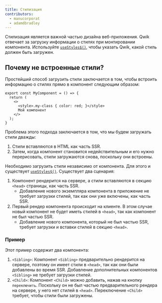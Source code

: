 ```yaml
---
title: Стилизация
contributors:
  - manucorporat
  - adamdbradley
---
```


Стилизация является важной частью дизайна веб-приложения. Qwik отвечает за загрузку информации о стилях при монтировании компонента. Используйте [`useStyles$()`](/docs/components/styles/index.mdx#usestyles), чтобы указать Qwik, какой стиль должен быть загружен.

## Почему не встроенные стили?

Простейший способ загрузить стили заключается в том, чтобы встроить информацию о стилях прямо в компонент следующим образом:

```tsx
export const MyComponent = () => {
  return (
    <>
      <style>.my-class { color: red; }</style>
      Мой компонент
    </>
  );
}
```

Проблема этого подхода заключается в том, что мы будем загружать стили дважды:

1. Стили вставляются в HTML как часть SSR.
2. Затем, когда компонент становится недействительным и его нужно перерисовать, стили загружаются снова, поскольку они встроены.

Необходимо загрузить стили независимо от компонента. Для этого и существует [`useStyles$()`](/docs/components/styles/index.mdx#usestyles). Существует два сценария:

1. Компонент рендерится на сервере, а стили вставляются в секцию `<head>` страницы, как часть SSR.
   - Добавление нового экземпляра компонента в приложение не требует загрузки стилей, так как они уже включены, как часть SSR.
2. Первый рендер компонента происходит на клиенте. В этом случае новый компонент не будет иметь стилей в `<head>`, так как компонент не был частью SSR.
   - Добавление нового компонента, который не был частью SSR, требует загрузки и вставки стилей в секцию `<head>`.

### Пример

Этот пример содержит два компонента:

1. `<Sibling>`: Компонент `<Sibling>` предварительно рендерится на сервере, поэтому он имеет стили в `<head>`, так как они были добавлены во время SSR. Добавление дополнительных компонентов `<Sibling>` не требует загрузки стилей.
2. `<Child>`: Компонент `<Child>` можно добавить, нажав на кнопку `переключить`. Поскольку он не был частью предварительного рендера на сервере, у него нет стилей в `<head>`. Переключение `<Child>` требует, чтобы стили были загружены.
